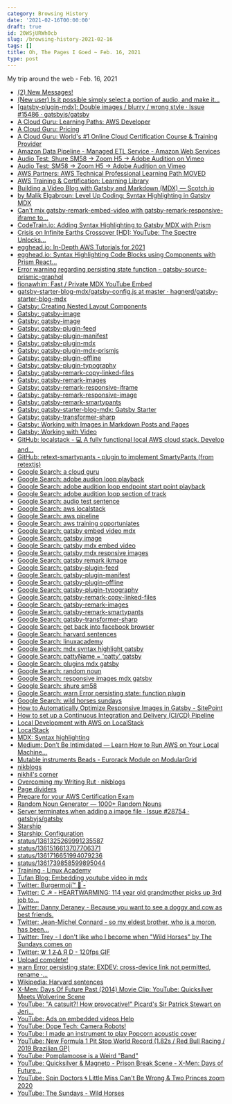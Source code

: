 ```yaml
---
category: Browsing History
date: '2021-02-16T00:00:00'
draft: true
id: 20WSjURWh0cb
slug: /browsing-history-2021-02-16
tags: []
title: Oh, The Pages I Goed ~ Feb. 16, 2021
type: post
---
```


My trip around the web - Feb. 16, 2021

- [(2) New Messages!](https://ethos3.com/2017/03/microphone-test-phrases-every-presenter-should-know/)
- [(New user) Is it possible simply select a portion of audio, and make it...](https://www.reddit.com/r/AdobeAudition/comments/d0a0lq/new_user_is_it_possible_simply_select_a_portion/)
- [[gatsby-plugin-mdx]: Double images / blurry / wrong style · Issue #15486 · gatsbyjs/gatsby](https://github.com/gatsbyjs/gatsby/issues/15486)
- [A Cloud Guru: Learning Paths: AWS Developer](https://acloudguru.com/learning-paths/aws-developer)
- [A Cloud Guru: Pricing](https://acloudguru.com/pricing)
- [A Cloud Guru: World's #1 Online Cloud Certification Course & Training Provider](https://acloudguru.com/?utm_source=legacyla&utm_medium=redirect&utm_campaign=one_platform)
- [Amazon Data Pipeline - Managed ETL Service - Amazon Web Services](https://aws.amazon.com/datapipeline/)
- [Audio Test: Shure SM58 -&gt; Zoom H5 -&gt; Adobe Audition on Vimeo](https://vimeo.com/513146181)
- [Audio Test: SM58 -&gt; Zoom H5 -&gt; Adobe Audition on Vimeo](https://vimeo.com/513139837)
- [AWS Partners: AWS Technical Professional Learning Path MOVED](https://aws.amazon.com/partners/training/path-tech-pro/?nc2=sb_pt_tp)
- [AWS Training & Certification: Learning Library](https://www.aws.training/LearningLibrary?query=&filters=language%3A1%20Role%3A2%20SkillLevel%3A6%20Recommended%3A103%20Domain%3A101%20Partners%3A87%20Language%3A1%20DeliveryFormat%3A1%2C4%2C6%2C7%2C8&from=0&size=15&sort=_score)
- [Building a Video Blog with Gatsby and Markdown (MDX) ― Scotch.io](https://scotch.io/tutorials/building-a-video-blog-with-gatsby-and-markdown-mdx)
- [by Malik Elgabroun: Level Up Coding: Syntax Highlighting in Gatsby MDX](https://levelup.gitconnected.com/syntax-highlighting-in-gatsby-mdx-f0187ce51f4f)
- [Can't mix gatsby-remark-embed-video with gatsby-remark-responsive-iframe to...](https://github.com/ChristopherBiscardi/gatsby-mdx/issues/183)
- [CodeTrain.io: Adding Syntax Highlighting to Gatsby MDX with Prism](https://codetrain.io/adding-prism-syntax-highlighting-to-gatsby-mdx)
- [Crisis on Infinite Earths Crossover [HD]: YouTube: The Spectre Unlocks...](https://www.youtube.com/watch?v=pY_AUTmWnmE)
- [egghead.io: In-Depth AWS Tutorials for 2021](https://egghead.io/q/aws)
- [egghead.io: Syntax Highlighting Code Blocks using Components with Prism React...](https://egghead.io/lessons/react-syntax-highlighting-code-blocks-using-components-with-prism-react-renderer-and-gatsby-mdx)
- [Error warning regarding persisting state function - gatsby-source-prismic-graphql](https://www.gitmemory.com/issue/birkir/gatsby-source-prismic-graphql/32/494811243)
- [fionawhim: Fast / Private MDX YouTube Embed](https://fionawh.im/blog/2019/09/fast-youtube-embed/)
- [gatsby-starter-blog-mdx/gatsby-config.js at master · hagnerd/gatsby-starter-blog-mdx](https://github.com/hagnerd/gatsby-starter-blog-mdx/blob/master/gatsby-config.js)
- [Gatsby: Creating Nested Layout Components](https://www.gatsbyjs.com/docs/tutorial/part-three/?__hstc=247646936.ae144a099f650cc659fb0641ca89e6dd.1613001819689.1613440442939.1613524297855.16&__hssc=247646936.7.1613524297855&__hsfp=2080001980)
- [Gatsby: gatsby-image](https://www.gatsbyjs.com/plugins/gatsby-image#two-types-of-responsive-images)
- [Gatsby: gatsby-image](https://www.gatsbyjs.com/plugins/gatsby-image/)
- [Gatsby: gatsby-plugin-feed](https://www.gatsbyjs.com/plugins/gatsby-plugin-feed/)
- [Gatsby: gatsby-plugin-manifest](https://www.gatsbyjs.com/plugins/gatsby-plugin-manifest/)
- [Gatsby: gatsby-plugin-mdx](https://www.gatsbyjs.com/plugins/gatsby-plugin-mdx/)
- [Gatsby: gatsby-plugin-mdx-prismjs](https://www.gatsbyjs.com/plugins/gatsby-plugin-mdx-prismjs/)
- [Gatsby: gatsby-plugin-offline](https://www.gatsbyjs.com/plugins/gatsby-plugin-offline/)
- [Gatsby: gatsby-plugin-typography](https://www.gatsbyjs.com/plugins/gatsby-plugin-typography/)
- [Gatsby: gatsby-remark-copy-linked-files](https://www.gatsbyjs.com/plugins/gatsby-remark-copy-linked-files/)
- [Gatsby: gatsby-remark-images](https://www.gatsbyjs.com/plugins/gatsby-remark-images/)
- [Gatsby: gatsby-remark-responsive-iframe](https://www.gatsbyjs.com/plugins/gatsby-remark-responsive-iframe/)
- [Gatsby: gatsby-remark-responsive-image](https://www.gatsbyjs.com/plugins/gatsby-remark-responsive-image/)
- [Gatsby: gatsby-remark-smartypants](https://www.gatsbyjs.com/plugins/gatsby-remark-smartypants/)
- [Gatsby: gatsby-starter-blog-mdx: Gatsby Starter](https://www.gatsbyjs.com/starters/hagnerd/gatsby-starter-blog-mdx)
- [Gatsby: gatsby-transformer-sharp](https://www.gatsbyjs.com/plugins/gatsby-transformer-sharp/)
- [Gatsby: Working with Images in Markdown Posts and Pages](https://www.gatsbyjs.com/docs/working-with-images-in-markdown/)
- [Gatsby: Working with Video](https://www.gatsbyjs.com/docs/how-to/images-and-media/working-with-video/)
- [GitHub: localstack - 💻 A fully functional local AWS cloud stack. Develop and...](https://github.com/localstack/localstack)
- [GitHub: retext-smartypants - plugin to implement SmartyPants (from retextjs)](https://github.com/retextjs/retext-smartypants#api)
- [Google Search: a cloud guru](https://www.google.com/search?client=safari&rls=en&q=a+cloud+guru&ie=UTF-8&oe=UTF-8)
- [Google Search: adobe audion loop playback](https://www.google.com/search?newwindow=1&client=safari&rls=en&ei=7BssYL_sFeiLwbkPsNSSgA4&q=adobe+audion+loop+playback&oq=adobe+audion+loop+playback&gs_lcp=Cgdnd3Mtd2l6EAMyBAgAEA06BwgAEEcQsAM6BggAEBYQHjoGCAAQDRAeUNzdA1iH6QNg_uwDaAFwAXgAgAHmAYgBuweSAQU4LjEuMZgBAKABAaoBB2d3cy13aXrIAQjAAQE&sclient=gws-wiz&ved=0ahUKEwi_ks3okO_uAhXoRTABHTCqBOAQ4dUDCAw&uact=5)
- [Google Search: adobe audition loop endpoint start point playback](https://www.google.com/search?client=safari&rls=en&q=adobe+audition+loop+endpoint+start+point+playback&ie=UTF-8&oe=UTF-8)
- [Google Search: adobe audition loop section of track](https://www.google.com/search?client=safari&rls=en&q=adobe+audition+loop+section+of+track&ie=UTF-8&oe=UTF-8#kpvalbx=_5j0sYKHUJIeLwbkPy9yfmAU11)
- [Google Search: audio test sentence](https://www.google.com/search?client=safari&rls=en&q=audio+test+sentence&ie=UTF-8&oe=UTF-8)
- [Google Search: aws localstack](https://www.google.com/search?client=safari&rls=en&q=aws+localstack&ie=UTF-8&oe=UTF-8)
- [Google Search: aws pipeline](https://www.google.com/search?client=safari&rls=en&q=aws+pipeline&ie=UTF-8&oe=UTF-8)
- [Google Search: aws training opportuniates](https://www.google.com/search?client=safari&rls=en&q=aws+training+opportuniates&ie=UTF-8&oe=UTF-8)
- [Google Search: gatsby embed video mdx](https://www.google.com/search?client=safari&rls=en&q=gatsby+embed+video+mdx&ie=UTF-8&oe=UTF-8)
- [Google Search: gatsby image](https://www.google.com/search?client=safari&rls=en&q=gatsby+image&ie=UTF-8&oe=UTF-8)
- [Google Search: gatsby mdx embed video](https://www.google.com/search?client=safari&rls=en&q=gatsby+mdx+embed+video&ie=UTF-8&oe=UTF-8)
- [Google Search: gatsby mdx respnsive images](https://www.google.com/search?client=safari&rls=en&q=gatsby+mdx+respnsive+images&ie=UTF-8&oe=UTF-8)
- [Google Search: gatsby remark ikmage](https://www.google.com/search?client=safari&rls=en&q=gatsby+remark+ikmage&ie=UTF-8&oe=UTF-8)
- [Google Search: gatsby-plugin-feed](https://www.google.com/search?client=safari&rls=en&q=gatsby-plugin-feed&ie=UTF-8&oe=UTF-8)
- [Google Search: gatsby-plugin-manifest](https://www.google.com/search?client=safari&rls=en&q=gatsby-plugin-manifest&ie=UTF-8&oe=UTF-8)
- [Google Search: gatsby-plugin-offline](https://www.google.com/search?client=safari&rls=en&q=gatsby-plugin-offline&ie=UTF-8&oe=UTF-8)
- [Google Search: gatsby-plugin-typography](https://www.google.com/search?client=safari&rls=en&q=gatsby-plugin-typography&ie=UTF-8&oe=UTF-8)
- [Google Search: gatsby-remark-copy-linked-files](https://www.google.com/search?client=safari&rls=en&q=gatsby-remark-copy-linked-files&ie=UTF-8&oe=UTF-8)
- [Google Search: gatsby-remark-images](https://www.google.com/search?client=safari&rls=en&q=gatsby-remark-images&ie=UTF-8&oe=UTF-8)
- [Google Search: gatsby-remark-smartypants](https://www.google.com/search?client=safari&rls=en&q=gatsby-remark-smartypants&ie=UTF-8&oe=UTF-8)
- [Google Search: gatsby-transformer-sharp](https://www.google.com/search?client=safari&rls=en&q=gatsby-transformer-sharp&ie=UTF-8&oe=UTF-8)
- [Google Search: get back into facebook browser](https://www.google.com/search?client=safari&rls=en&q=get+back+into+facebook+browser&ie=UTF-8&oe=UTF-8)
- [Google Search: harvard sentences](https://www.google.com/search?client=safari&rls=en&q=harvard+sentences&ie=UTF-8&oe=UTF-8)
- [Google Search: linuxacademy](https://www.google.com/search?client=safari&rls=en&q=linuxacademy&ie=UTF-8&oe=UTF-8)
- [Google Search: mdx syntax highlight gatsby](https://www.google.com/search?client=safari&rls=en&q=mdx+syntax+highlight+gatsby&ie=UTF-8&oe=UTF-8)
- [Google Search: pattyName = 'patty' gatsby](https://www.google.com/search?newwindow=1&client=safari&rls=en&ei=nCgrYNz7CIy05gLhoY3oCA&q=pattyName+%3D+%27patty%27+gatsby&oq=pattyName+%3D+%27patty%27+gatsby&gs_lcp=Cgdnd3Mtd2l6EAMyBwghEAoQoAE6BwgAEEcQsAM6BggAEA0QHjoICAAQCBANEB46BQgAEIYDOgUIABDNAlDRLFiTOWC7PmgBcAJ4AIABpQGIAewHkgEDNC41mAEAoAEBqgEHZ3dzLXdpesgBCMABAQ&sclient=gws-wiz&ved=0ahUKEwjcuaLjqO3uAhUMmlkKHeFQA40Q4dUDCAw&uact=5)
- [Google Search: plugins mdx gatsby](https://www.google.com/search?client=safari&rls=en&q=plugins+mdx+gatsby&ie=UTF-8&oe=UTF-8)
- [Google Search: random noun](https://www.google.com/search?client=safari&rls=en&q=random+noun&ie=UTF-8&oe=UTF-8)
- [Google Search: responsive images mdx gatsby](https://www.google.com/search?client=safari&rls=en&q=responsive+images+mdx+gatsby&ie=UTF-8&oe=UTF-8)
- [Google Search: shure sm58](https://www.google.com/search?client=safari&rls=en&q=shure+sm58&ie=UTF-8&oe=UTF-8)
- [Google Search: warn Error persisting state: function plugin](https://www.google.com/search?client=safari&rls=en&q=warn+Error+persisting+state:+function+plugin&ie=UTF-8&oe=UTF-8)
- [Google Search: wild horses sundays](https://www.google.com/search?client=safari&rls=en&q=wild+horses+sundays&ie=UTF-8&oe=UTF-8)
- [How to Automatically Optimize Responsive Images in Gatsby - SitePoint](https://www.sitepoint.com/automatically-optimize-responsive-images-in-gatsby/)
- [How to set up a Continuous Integration and Delivery (CI/CD) Pipeline](https://aws.amazon.com/getting-started/projects/set-up-ci-cd-pipeline/)
- [Local Development with AWS on LocalStack](https://reflectoring.io/aws-localstack/)
- [LocalStack](https://localstack.cloud/#pricing)
- [MDX: Syntax highlighting](https://mdxjs.com/guides/syntax-highlighting)
- [Medium: Don’t Be Intimidated — Learn How to Run AWS on Your Local Machine...](https://medium.com/better-programming/dont-be-intimidated-learn-how-to-run-aws-on-your-local-machine-with-localstack-2f3448462254)
- [Mutable instruments Beads - Eurorack Module on ModularGrid](https://www.modulargrid.net/e/mutable-instruments-beads)
- [nikblogs](https://blog.niksethi.com/page/2/)
- [nikhil's corner](https://niksethi.com/)
- [Overcoming my Writing Rut · nikblogs](https://blog.niksethi.com/post/writing-rut/)
- [Page dividers](https://omatsuri.app/page-dividers)
- [Prepare for your AWS Certification Exam](https://aws.amazon.com/certification/certification-prep/)
- [Random Noun Generator — 1000+ Random Nouns](https://randomwordgenerator.com/noun.php)
- [Server terminates when adding a image file · Issue #28754 · gatsbyjs/gatsby](https://github.com/gatsbyjs/gatsby/issues/28754)
- [Starship](https://starship.rs/guide/)
- [Starship: Configuration](https://starship.rs/config/#battery)
- [status/1361325269991235587](https://twitter.com/ERlNMARlE/status/1361325269991235587)
- [status/1361516613707706371](https://twitter.com/Fake_Beckham/status/1361516613707706371)
- [status/1361716651994079236](https://twitter.com/kelseytaysutton/status/1361716651994079236)
- [status/1361739858599895044](https://twitter.com/EdithWerbel/status/1361739858599895044)
- [Training - Linux Academy](https://aws.amazon.com/dynamodb/resources/training-linux-academy/)
- [Tufan Blog: Embedding youtube video in mdx](https://gatsby-replication-tufandotio.netlify.app/embed-video-in-mdx/)
- [Twitter: Burgermoji™ 🍔 - ](https://twitter.com/onefatman/status/1361899602056679424)
- [Twitter: C ☭ - HEARTWARMING: 114 year old grandmother picks up 3rd job to...](https://twitter.com/1conmunist/status/1360983887531409415)
- [Twitter: Danny Deraney - Because you want to see a doggy and cow as best friends. ](https://twitter.com/DannyDeraney/status/1361421674449526784)
- [Twitter: Jean-Michel Connard - so my eldest brother, who is a moron, has been...](https://twitter.com/torriangray/status/1361778280521605122)
- [Twitter: Trey - I don't like who I become when "Wild Horses" by The Sundays comes on](https://twitter.com/treydayway/status/1361742830222336000)
- [Twitter: Ꮤ 1 Z̶ Δ Я D - 120fps GIF](https://twitter.com/L422Y/status/1361776534114156546)
- [Upload complete!](https://vimeo.com/upload)
- [warn Error persisting state: EXDEV: cross-device link not permitted, rename ·...](https://github.com/gatsbyjs/gatsby/issues/23010)
- [Wikipedia: Harvard sentences](https://en.wikipedia.org/wiki/Harvard_sentences)
- [X-Men: Days Of Future Past (2014) Movie Clip: YouTube: Quicksilver Meets Wolverine Scene](https://www.youtube.com/watch?v=TzsAOjT-n2s)
- [YouTube: "A catsuit?! How provocative!" Picard's Sir Patrick Stewart on Jeri...](https://www.youtube.com/watch?v=jTwpoLLjpqg)
- [YouTube: Ads on embedded videos Help](https://support.google.com/youtube/answer/132596?hl=en)
- [YouTube: Dope Tech: Camera Robots!](https://www.youtube.com/watch?v=UIwdCN4dV6w)
- [YouTube: I made an instrument to play Popcorn acoustic cover](https://www.youtube.com/watch?v=FDE0JuAlktc)
- [YouTube: New Formula 1 Pit Stop World Record (1.82s / Red Bull Racing / 2019 Brazilian GP)](https://www.youtube.com/watch?v=wsCriICZ-nA)
- [YouTube: Pomplamoose is a Weird "Band"](https://www.youtube.com/watch?v=ye2dEokIyKE)
- [YouTube: Quicksilver & Magneto - Prison Break Scene - X-Men: Days of Future...](https://www.youtube.com/watch?v=wJUPJCrdaMc)
- [YouTube: Spin Doctors 🌀 Little Miss Can't Be Wrong & Two Princes zoom 2020](https://www.youtube.com/watch?v=KPa0CiWeoOI)
- [YouTube: The Sundays - Wild Horses](https://www.youtube.com/watch?v=XeebtskeD_Q)